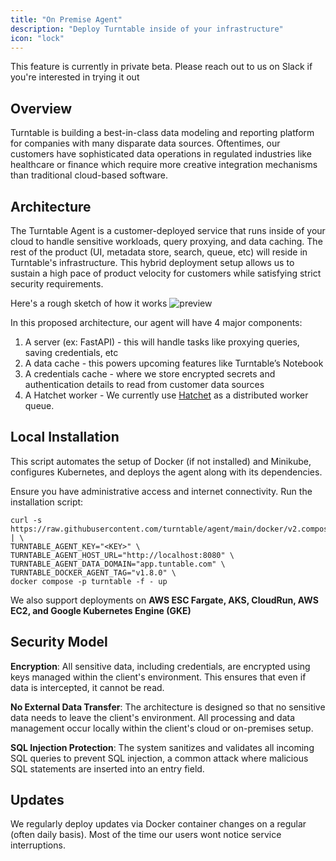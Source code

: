 ```yaml
---
title: "On Premise Agent"
description: "Deploy Turntable inside of your infrastructure"
icon: "lock"
---
```


<Note>
  This feature is currently in private beta. Please reach out to us on Slack if
  you're interested in trying it out
</Note>

## Overview

Turntable is building a best-in-class data modeling and reporting platform for companies with many disparate data sources. Oftentimes, our customers have sophisticated data operations in regulated industries like healthcare or finance which require more creative integration mechanisms than traditional cloud-based software.

## Architecture

The Turntable Agent is a customer-deployed service that runs inside of your cloud to handle sensitive workloads, query proxying, and data caching. The rest of the product (UI, metadata store, search, queue, etc) will reside in Turntable's infrastructure. This hybrid deployment setup allows us to sustain a high pace of product velocity for customers while satisfying strict security requirements.

Here's a rough sketch of how it works
![preview](/images/agent_architecture.png)

In this proposed architecture, our agent will have 4 major components:

1. A server (ex: FastAPI) - this will handle tasks like proxying queries, saving credentials, etc
2. A data cache - this powers upcoming features like Turntable’s Notebook
3. A credentials cache - where we store encrypted secrets and authentication details to read from customer data sources
4. A Hatchet worker - We currently use [Hatchet](https://hatchet.run/) as a distributed worker queue.

## Local Installation

This script automates the setup of Docker (if not installed) and Minikube, configures Kubernetes, and deploys the agent along with its dependencies.

Ensure you have administrative access and internet connectivity.
Run the installation script:

```
curl -s https://raw.githubusercontent.com/turntable/agent/main/docker/v2.compose.yaml | \
TURNTABLE_AGENT_KEY="<KEY>" \
TURNTABLE_AGENT_HOST_URL="http://localhost:8080" \
TURNTABLE_AGENT_DATA_DOMAIN="app.tuntable.com" \
TURNTABLE_DOCKER_AGENT_TAG="v1.8.0" \
docker compose -p turntable -f - up
```

We also support deployments on **AWS ESC Fargate, AKS, CloudRun, AWS EC2, and Google Kubernetes Engine (GKE)**

## Security Model

**Encryption**: All sensitive data, including credentials, are encrypted using keys managed within the client's environment. This ensures that even if data is intercepted, it cannot be read.

**No External Data Transfer**: The architecture is designed so that no sensitive data needs to leave the client's environment. All processing and data management occur locally within the client's cloud or on-premises setup.

**SQL Injection Protection**: The system sanitizes and validates all incoming SQL queries to prevent SQL injection, a common attack where malicious SQL statements are inserted into an entry field.

## Updates

We regularly deploy updates via Docker container changes on a regular (often daily basis). Most of the time our users wont notice service interruptions.
